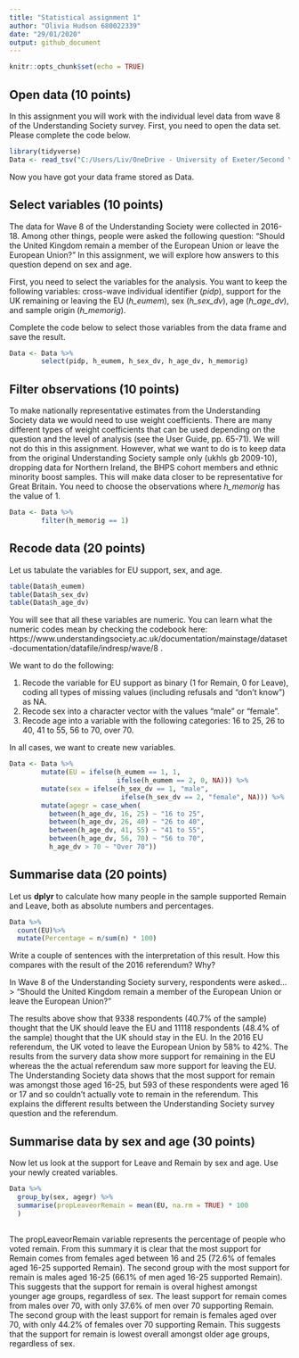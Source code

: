 ```yaml
---
title: "Statistical assignment 1"
author: "Olivia Hudson 680022339"
date: "29/01/2020"
output: github_document
---
```


```r
knitr::opts_chunk$set(echo = TRUE)
```

## Open data (10 points)

In this assignment you will work with the individual level data from wave 8 of the Understanding Society survey. First, you need to open the data set. Please complete the code below.

```r
library(tidyverse)
Data <- read_tsv("C:/Users/Liv/OneDrive - University of Exeter/Second Year/Term 2/POL2094 Data Analysis iii/Github/datan3/Data/6614tab_10EB1BA6123C0D95E60D28E156AEA8F7_V1/UKDA-6614-tab/tab/ukhls_w8/h_indresp.tab")
```

Now you have got your data frame stored as Data. 

## Select variables (10 points)

The data for Wave 8 of the Understanding Society were collected in 2016-18. Among other things, people were asked the following question: "Should the United Kingdom remain a member of the European Union or leave the European Union?" In this assignment, we will explore how answers to this question depend on sex and age.

First, you need to select the variables for the analysis. You want to keep the following variables: cross-wave individual identifier (*pidp*), support for the UK remaining or leaving the EU (*h_eumem*), sex (*h_sex_dv*), age (*h_age_dv*), and sample origin (*h_memorig*).

Complete the code below to select those variables from the data frame and save the result.

```r
Data <- Data %>%
        select(pidp, h_eumem, h_sex_dv, h_age_dv, h_memorig)
```

## Filter observations (10 points)

To make nationally representative estimates from the Understanding Society data we would need to use weight coefficients. There are many different types of weight coefficients that can be used depending on the question and the level of analysis (see the User Guide, pp. 65-71). We will not do this in this assignment. However, what we want to do is to keep data from the original Understanding Society sample only (ukhls gb 2009-10), dropping  data for Northern Ireland, the BHPS cohort members and ethnic minority boost samples. This will make data closer to be representative for Great Britain. You need to choose the observations where *h_memorig* has the value of 1.

```r
Data <- Data %>%
        filter(h_memorig == 1)
```

## Recode data (20 points)

Let us tabulate the variables for EU support, sex, and age.

```r
table(Data$h_eumem)
table(Data$h_sex_dv)
table(Data$h_age_dv)
```

You will see that all these variables are numeric. You can learn what the numeric codes mean by checking the codebook here: https://www.understandingsociety.ac.uk/documentation/mainstage/dataset-documentation/datafile/indresp/wave/8 .

We want to do the following:

1) Recode the variable for EU support as binary (1 for Remain, 0 for Leave), coding all types of missing values (including refusals and "don't know") as NA.
2) Recode sex into a character vector with the values "male" or "female".
3) Recode age into a variable with the following categories: 16 to 25, 26 to 40, 41 to 55, 56 to 70, over 70.

In all cases, we want to create new variables.

```r
Data <- Data %>%
        mutate(EU = ifelse(h_eumem == 1, 1,
                           ifelse(h_eumem == 2, 0, NA))) %>%
        mutate(sex = ifelse(h_sex_dv == 1, "male",
                            ifelse(h_sex_dv == 2, "female", NA))) %>%
        mutate(agegr = case_when(
          between(h_age_dv, 16, 25) ~ "16 to 25",
          between(h_age_dv, 26, 40) ~ "26 to 40",
          between(h_age_dv, 41, 55) ~ "41 to 55",
          between(h_age_dv, 56, 70) ~ "56 to 70",
          h_age_dv > 70 ~ "Over 70"))

```

## Summarise data (20 points)

Let us **dplyr** to calculate how many people in the sample supported Remain and Leave, both as absolute numbers and percentages.

```r
Data %>%
  count(EU)%>%
  mutate(Percentage = n/sum(n) * 100)
```

Write a couple of sentences with the interpretation of this result. How this compares with the result of the 2016 referendum? Why?

In Wave 8 of the Understanding Society survery, respondents were asked...
> "Should the United Kingdom remain a member of the European Union or leave the European Union?" 

The results above show that 9338 respondents (40.7% of the sample) thought that the UK should leave the EU and 11118 respondents (48.4% of the sample) thought that the UK should stay in the EU. In the 2016 EU referendum, the UK voted to leave the European Union by 58% to 42%. The results from the survery data show more support for remaining in the EU whereas the the actual referendum saw more support for leaving the EU. The Understanding Society data shows that the most support for remain was amongst those aged 16-25, but 593 of these respondents were aged 16 or 17 and so couldn't actually vote to remain in the referendum. This explains the different results between the Understanding Society survey question and the referendum.

## Summarise data by sex and age (30 points)

Now let us look at the support for Leave and Remain by sex and age. Use your newly created variables.


```r
Data %>%
  group_by(sex, agegr) %>%
  summarise(propLeaveorRemain = mean(EU, na.rm = TRUE) * 100 
  )
        
```


The propLeaveorRemain variable represents the percentage of people who voted remain. From this summary it is clear that the most support for Remain comes from females aged between 16 and 25 (72.6% of females aged 16-25 supported Remain). The second group with the most support for remain is males aged 16-25 (66.1% of men aged 16-25 supported Remain). This suggests that the support for remain is overal highest amongst younger age groups, regardless of sex. The least support for remain comes from males over 70, with only 37.6% of men over 70 supporting Remain. The second group with the least support for remain is females aged over 70, with only 44.2% of females over 70 supporting Remain. This suggests that the support for remain is lowest overall amongst older age groups, regardless of sex. 